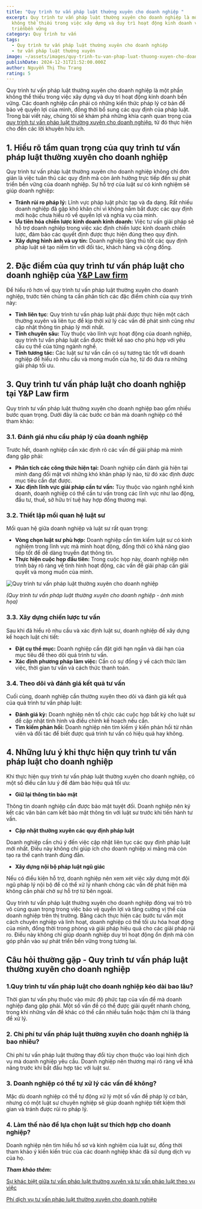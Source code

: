 ```yaml
---
title: "Quy trình tư vấn pháp luật thường xuyên cho doanh nghiệp "
excerpt: Quy trình tư vấn pháp luật thường xuyên cho doanh nghiệp là một phần
  không thể thiếu trong việc xây dựng và duy trì hoạt động kinh doanh và phát
  triểnbền vững
category: Quy trình tư vấn
tags:
  - Quy trình tư vấn pháp luật thường xuyên cho doanh nghiệp
  - tư vấn pháp luật thường xuyên
image: ~/assets/images/quy-trinh-tu-van-phap-luat-thuong-xuyen-cho-doanh-nghiep.jpg
publishDate: 2024-12-31T21:52:00.000Z
author: Nguyễn Thị Thu Trang
rating: 5
---
```

Quy trình tư vấn pháp luật thường xuyên cho doanh nghiệp là một phần không thể thiếu trong việc xây dựng và duy trì hoạt động kinh doanh bền vững. Các doanh nghiệp cần phải có những kiến thức pháp lý cơ bản để bảo vệ quyền lợi của mình, đồng thời bổ sung các quy định của pháp luật. Trong bài viết này, chúng tôi sẽ khám phá những khía cạnh quan trọng của [quy trình tư vấn pháp luật thường xuyên cho doanh nghiệp](https://yplawfirm.vn/tu-van-thuong-xuyen/quy-trinh-tu-van-phap-luat-thuong-xuyen-cho-doanh-nghiep), từ đó thực hiện cho đến các lời khuyên hữu ích.

## 1. Hiểu rõ tầm quan trọng của quy trình tư vấn pháp luật thường xuyên cho doanh nghiệp

Quy trình tư vấn pháp luật thường xuyên cho doanh nghiệp không chỉ đơn giản là việc tuân thủ các quy định mà còn ảnh hưởng trực tiếp đến sự phát triển bền vững của doanh nghiệp. Sự hỗ trợ của luật sư có kinh nghiệm sẽ giúp doanh nghiệp:

* **Tránh rủi ro pháp lý:** Lĩnh vực pháp luật phức tạp và đa dạng. Rất nhiều doanh nghiệp đã gặp khó khăn chỉ vì không nắm bắt được các quy định mới hoặc chưa hiểu rõ về quyền lợi và nghĩa vụ của mình.
* **Ưu tiên hóa chiến lược kinh doanh kinh doanh:** Việc tư vấn giải pháp sẽ hỗ trợ doanh nghiệp trong việc xác định chiến lược kinh doanh chiến lược, đảm bảo các quyết định được thực hiện đúng theo quy định.
* **Xây dựng hình ảnh và uy tín:** Doanh nghiệp tặng thủ tốt các quy định pháp luật sẽ tạo niềm tin với đối tác, khách hàng và cộng đồng.

## 2. Đặc điểm của quy trình tư vấn pháp luật cho doanh nghiệp của [Y&P Law firm](https://yplawfirm.vn/gioi-thieu#ho-so-nang-luc)

Để hiểu rõ hơn về quy trình tư vấn pháp luật thường xuyên cho doanh nghiệp, trước tiên chúng ta cần phân tích các đặc điểm chính của quy trình này:

* **Tính liên tục**: Quy trình tư vấn pháp luật phải được thực hiện một cách thường xuyên và liên tục để kịp thời xử lý các vấn đề phát sinh cũng như cập nhật thông tin pháp lý mới nhất.
* **Tính chuyên sâu:** Tùy thuộc vào lĩnh vực hoạt động của doanh nghiệp, quy trình tư vấn pháp luật cần được thiết kế sao cho phù hợp với yêu cầu cụ thể của từng ngành nghề.
* **Tính tương tác:** Các luật sư tư vấn cần có sự tương tác tốt với doanh nghiệp để hiểu rõ nhu cầu và mong muốn của họ, từ đó đưa ra những giải pháp tối ưu.

## 3. Quy trình tư vấn pháp luật cho doanh nghiệp tại Y&P Law firm

Quy trình tư vấn pháp luật thường xuyên cho doanh nghiệp bao gồm nhiều bước quan trọng. Dưới đây là các bước cơ bản mà doanh nghiệp có thể tham khảo:

### 3.1. Đánh giá nhu cầu pháp lý của doanh nghiệp

Trước hết, doanh nghiệp cần xác định rõ các vấn đề giải pháp mà mình đang gặp phải:

* **Phân tích các công thức hiện tại:** Doanh nghiệp cần đánh giá hiện tại mình đang đối mặt với những khó khăn pháp lý nào, từ đó xác định được mục tiêu cần đạt được.
* **Xác định lĩnh vực giải pháp cần tư vấn:** Tùy thuộc vào ngành nghề kinh doanh, doanh nghiệp có thể cần tư vấn trong các lĩnh vực như lao động, đầu tư, thuế, sở hữu trí tuệ hay hợp đồng thương mại.

### 3.2. Thiết lập mối quan hệ luật sư

Mối quan hệ giữa doanh nghiệp và luật sư rất quan trọng:

* **Vòng chọn luật sư phù hợp:** Doanh nghiệp cần tìm kiếm luật sư có kinh nghiệm trong lĩnh vực mà mình hoạt động, đồng thời có khả năng giao tiếp tốt để dễ dàng truyền đạt thông tin.
* **Thực hiện cuộc họp đầu tiên:** Trong cuộc họp này, doanh nghiệp nên trình bày rõ ràng về tình hình hoạt động, các vấn đề giải pháp cần giải quyết và mong muốn của mình.

![Quy trình tư vấn pháp luật thường xuyên cho doanh nghiệp](~/assets/images/quy-trinh-tu-van-phap-luat-thuong-xuyen-cho-doanh-nghiep-1.jpg "Quy trình tư vấn pháp luật thường xuyên cho doanh nghiệp")

*(Quy trình tư vấn pháp luật thường xuyên cho doanh nghiệp - ảnh minh họa)*

### 3.3. Xây dựng chiến lược tư vấn

Sau khi đã hiểu rõ nhu cầu và xác định luật sư, doanh nghiệp để xây dựng kế hoạch luật chi tiết:

* **Đặt cụ thể mục:** Doanh nghiệp cần đặt giới hạn ngắn và dài hạn của mục tiêu để theo dõi quá trình tư vấn.
* **Xác định phương pháp làm việc:** Cần có sự đồng ý về cách thức làm việc, thời gian tư vấn và cách thức thanh toán.

### 3.4. Theo dõi và đánh giá kết quả tư vấn

Cuối cùng, doanh nghiệp cần thường xuyên theo dõi và đánh giá kết quả của quá trình tư vấn pháp luật:

* **Đánh giá kỳ:** Doanh nghiệp nên tổ chức các cuộc họp bất kỳ cho luật sư để cập nhật tình hình và điều chỉnh kế hoạch nếu cần.
* **Tìm kiếm phản hồi:** Doanh nghiệp nên tìm kiếm ý kiến phản hồi từ nhân viên và đối tác để biết được quá trình tư vấn có hiệu quả hay không.

## 4. Những lưu ý khi thực hiện quy trình tư vấn pháp luật cho doanh nghiệp

Khi thực hiện quy trình tư vấn pháp luật thường xuyên cho doanh nghiệp, có một số điều cần lưu ý để đảm bảo hiệu quả tối ưu:

* **Giữ lại thông tin bảo mật**

Thông tin doanh nghiệp cần được bảo mật tuyệt đối. Doanh nghiệp nên ký kết các văn bản cam kết bảo mật thông tin với luật sư trước khi tiến hành tư vấn.

* **Cập nhật thường xuyên các quy định pháp luật**

Doanh nghiệp cần chú ý đến việc cập nhật liên tục các quy định pháp luật mới nhất. Điều này không chỉ giúp ích cho doanh nghiệp xi măng mà còn tạo ra thế cạnh tranh đúng đắn.

* **Xây dựng nội bộ pháp luật ngũ giác**

Nếu có điều kiện hỗ trợ, doanh nghiệp nên xem xét việc xây dựng một đội ngũ pháp lý nội bộ để có thể xử lý nhanh chóng các vấn đề phát hiện mà không cần phải chờ sự hỗ trợ từ bên ngoài.

Quy trình tư vấn pháp luật thường xuyên cho doanh nghiệp đóng vai trò trò vô cùng quan trọng trong việc bảo vệ quyền lợi và tăng cường vị thế của doanh nghiệp trên thị trường. Bằng cách thực hiện các bước tư vấn một cách chuyên nghiệp và linh hoạt, doanh nghiệp có thể tối ưu hóa hoạt động của mình, đồng thời trong phòng và giải pháp hiệu quả cho các giải pháp rủi ro. Điều này không chỉ giúp doanh nghiệp duy trì hoạt động ổn định mà còn góp phần vào sự phát triển bền vững trong tương lai.

## Câu hỏi thường gặp - Quy trình tư vấn pháp luật thường xuyên cho doanh nghiệp

### 1.Quy trình tư vấn pháp luật cho doanh nghiệp kéo dài bao lâu?

Thời gian tư vấn phụ thuộc vào mức độ phức tạp của vấn đề mà doanh nghiệp đang gặp phải. Một số vấn đề có thể được giải quyết nhanh chóng, trong khi những vấn đề khác có thể cần nhiều tuần hoặc thậm chí là tháng để xử lý.

### 2. Chi phí tư vấn pháp luật thường xuyên cho doanh nghiệp là bao nhiêu?

Chi phí tư vấn pháp luật thường thay đổi tùy chọn thuộc vào loại hình dịch vụ mà doanh nghiệp yêu cầu. Doanh nghiệp nên thương mại rõ ràng về khả năng trước khi bắt đầu hợp tác với luật sư.

### 3. Doanh nghiệp có thể tự xử lý các vấn đề không?

Mặc dù doanh nghiệp có thể tự động xử lý một số vấn đề pháp lý cơ bản, nhưng có một luật sư chuyên nghiệp sẽ giúp doanh nghiệp tiết kiệm thời gian và tránh được rủi ro pháp lý.

### 4. Làm thế nào để lựa chọn luật sư thích hợp cho doanh nghiệp?

Doanh nghiệp nên tìm hiểu hồ sơ và kinh nghiệm của luật sư, đồng thời tham khảo ý kiến kiến trúc của các doanh nghiệp khác đã sử dụng dịch vụ của họ.

***Tham khảo thêm:***

[Sự khác biệt giữa tư vấn pháp luật thường xuyên và tư vấn pháp luật theo vụ việc](https://yplawfirm.vn/tu-van-thuong-xuyen/su-khac-biet-giua-tu-van-phap-luat-thuong-xuyen-va-tu-van-phap-luat-theo-vu-viec)

[Phí dịch vụ tư vấn pháp luật thường xuyên cho doanh nghiệp](https://yplawfirm.vn/tu-van-thuong-xuyen/phi-dich-vu-tu-van-phap-ly-thuong-xuyen-cho-doanh-nghiep)[](https://yplawfirm.vn/tu-van-thuong-xuyen/su-khac-biet-giua-tu-van-phap-luat-thuong-xuyen-va-tu-van-phap-luat-theo-vu-viec)

